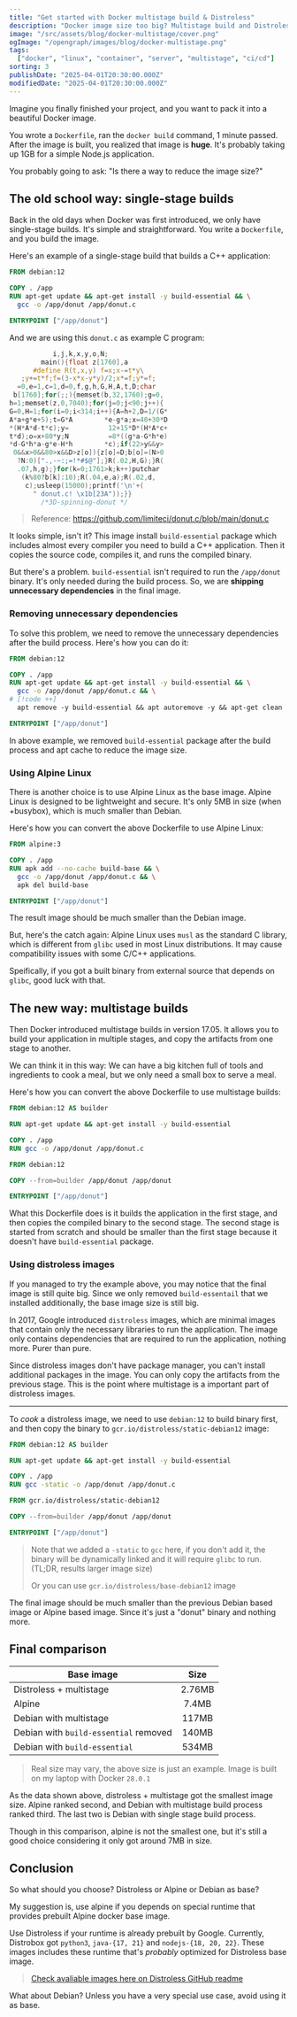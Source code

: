 ```yaml
---
title: "Get started with Docker multistage build & Distroless"
description: "Docker image size too big? Multistage build and Distroless base image can help you reduce the overall image size!"
image: "/src/assets/blog/docker-multistage/cover.png"
ogImage: "/opengraph/images/blog/docker-multistage.png"
tags:
  ["docker", "linux", "container", "server", "multistage", "ci/cd"]
sorting: 3
publishDate: "2025-04-01T20:30:00.000Z"
modifiedDate: "2025-04-01T20:30:00.000Z"
---
```


Imagine you finally finished your project, and you want to pack it into a beautiful Docker image.

You wrote a `Dockerfile`, ran the `docker build` command, 1 minute passed. After the image is built, you realized that image is **huge**. It's probably taking up 1GB for a simple Node.js application.

You probably going to ask: "Is there a way to reduce the image size?"

## The old school way: single-stage builds

Back in the old days when Docker was first introduced, we only have single-stage builds. It's simple and straightforward. You write a `Dockerfile`, and you build the image.

Here's an example of a single-stage build that builds a C++ application:

```dockerfile
FROM debian:12

COPY . /app
RUN apt-get update && apt-get install -y build-essential && \
  gcc -o /app/donut /app/donut.c

ENTRYPOINT ["/app/donut"]
```

And we are using this `donut.c` as example C program:

```c
           i,j,k,x,y,o,N;
        main(){float z[1760],a
      #define R(t,x,y) f=x;x-=t*y\
   ;y+=t*f;f=(3-x*x-y*y)/2;x*=f;y*=f;
  =0,e=1,c=1,d=0,f,g,h,G,H,A,t,D;char
 b[1760];for(;;){memset(b,32,1760);g=0,
h=1;memset(z,0,7040);for(j=0;j<90;j++){
G=0,H=1;for(i=0;i<314;i++){A=h+2,D=1/(G*
A*a+g*e+5);t=G*A        *e-g*a;x=40+30*D
*(H*A*d-t*c);y=          12+15*D*(H*A*c+
t*d);o=x+80*y;N          =8*((g*a-G*h*e)
*d-G*h*a-g*e-H*h        *c);if(22>y&&y>
 0&&x>0&&80>x&&D>z[o]){z[o]=D;b[o]=(N>0
  ?N:0)[".,-~:;=!*#$@"];}R(.02,H,G);}R(
  .07,h,g);}for(k=0;1761>k;k++)putchar
   (k%80?b[k]:10);R(.04,e,a);R(.02,d,
    c);usleep(15000);printf('\n'+(
      " donut.c! \x1b[23A"));}}
        /*3D-spinning-donut */
```

> Reference: https://github.com/limiteci/donut.c/blob/main/donut.c

It looks simple, isn't it? This image install `build-essential` package which includes almost every compiler you need to build a C++ application. Then it copies the source code, compiles it, and runs the compiled binary.

But there's a problem. `build-essential` isn't required to run the `/app/donut` binary. It's only needed during the build process. So, we are **shipping unnecessary dependencies** in the final image.

### Removing unnecessary dependencies

To solve this problem, we need to remove the unnecessary dependencies after the build process. Here's how you can do it:

```dockerfile
FROM debian:12

COPY . /app
RUN apt-get update && apt-get install -y build-essential && \
  gcc -o /app/donut /app/donut.c && \
# [!code ++]
  apt remove -y build-essential && apt autoremove -y && apt-get clean

ENTRYPOINT ["/app/donut"]
```

In above example, we removed `build-essential` package after the build process and apt cache to reduce the image size.

### Using Alpine Linux

There is another choice is to use Alpine Linux as the base image. Alpine Linux is designed to be lightweight and secure. It's only 5MB in size (when +busybox), which is much smaller than Debian.

Here's how you can convert the above Dockerfile to use Alpine Linux:

```dockerfile
FROM alpine:3

COPY . /app
RUN apk add --no-cache build-base && \
  gcc -o /app/donut /app/donut.c && \
  apk del build-base

ENTRYPOINT ["/app/donut"]
```

The result image should be much smaller than the Debian image.

But, here's the catch again: Alpine Linux uses `musl` as the standard C library, which is different from `glibc` used in most Linux distributions. It may cause compatibility issues with some C/C++ applications.

Speifically, if you got a built binary from external source that depends on `glibc`, good luck with that.

## The new way: multistage builds

Then Docker introduced multistage builds in version 17.05. It allows you to build your application in multiple stages, and copy the artifacts from one stage to another.

We can think it in this way: We can have a big kitchen full of tools and ingredients to cook a meal, but we only need a small box to serve a meal.

Here's how you can convert the above Dockerfile to use multistage builds:

```dockerfile
FROM debian:12 AS builder

RUN apt-get update && apt-get install -y build-essential

COPY . /app
RUN gcc -o /app/donut /app/donut.c

FROM debian:12

COPY --from=builder /app/donut /app/donut

ENTRYPOINT ["/app/donut"]
```

What this Dockerfile does is it builds the application in the first stage, and then copies the compiled binary to the second stage. The second stage is started from scratch and should be smaller than the first stage because it doesn't have `build-essential` package.

### Using distroless images

If you managed to try the example above, you may notice that the final image is still quite big. Since we only removed `build-essentail` that we installed additionally, the base image size is still big.

In 2017, Google introduced `distroless` images, which are minimal images that contain only the necessary libraries to run the application. The image only contains dependencies that are required to run the application, nothing more. Purer than pure.

Since distroless images don't have package manager, you can't install additional packages in the image. You can only copy the artifacts from the previous stage. This is the point where multistage is a important part of distroless images.

---

To _cook_ a distroless image, we need to use `debian:12` to build binary first, and then copy the binary to `gcr.io/distroless/static-debian12` image:

```dockerfile
FROM debian:12 AS builder

RUN apt-get update && apt-get install -y build-essential

COPY . /app
RUN gcc -static -o /app/donut /app/donut.c

FROM gcr.io/distroless/static-debian12

COPY --from=builder /app/donut /app/donut

ENTRYPOINT ["/app/donut"]
```

> Note that we added a `-static` to `gcc` here, if you don't add it, the binary will be dynamically linked and it will require `glibc` to run. (TL;DR, results larger image size)
>
> Or you can use `gcr.io/distroless/base-debian12` image

The final image should be much smaller than the previous Debian based image or Alpine based image. Since it's just a "donut" binary and nothing more.

## Final comparison

| Base image                            |  Size  |
| ------------------------------------- | :----: |
| Distroless + multistage               | 2.76MB |
| Alpine                                | 7.4MB  |
| Debian with multistage                | 117MB  |
| Debian with `build-essential` removed | 140MB  |
| Debian with `build-essential`         | 534MB  |

> Real size may vary, the above size is just an example. Image is built on my laptop with Docker `28.0.1`

As the data shown above, distroless + multistage got the smallest image size. Alpine ranked second, and Debian with multistage build process ranked third. The last two is Debian with single stage build process.

Though in this comparison, alpine is not the smallest one, but it's still a good choice considering it only got around 7MB in size.

## Conclusion

So what should you choose? Distroless or Alpine or Debian as base?

My suggestion is, use alpine if you depends on special runtime that provides prebuilt Alpine docker base image.

Use Distroless if your runtime is already prebuilt by Google. Currently, Distrobox got `python3`, `java-{17, 21}` and `nodejs-{18, 20, 22}`. These images includes these runtime that's _probably_ optimized for Distroless base image.

> [Check avaliable images here on Distroless GitHub readme](http://github.com/GoogleContainerTools/distroless?tab=readme-ov-file#what-images-are-available)

What about Debian? Unless you have a very special use case, avoid using it as base.
